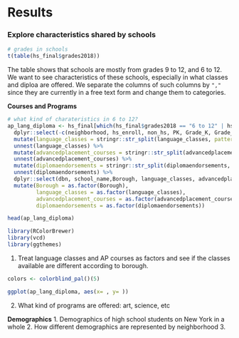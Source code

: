 # Results

### Explore characteristics shared by schools

```r
# grades in schools
t(table(hs_final$grades2018))
```

The table shows that schools are mostly from grades 9 to 12, and 6 to 12.
We want to see characteristics of these schools, especially in what classes and diploa are offered.
We separate the columns of such columns by `","` since they are currently in a free text form and change them to categories.

**Courses and Programs**
```r
# what kind of charateristics in 6 to 12?
ap_lang_diploma <- hs_final[which(hs_final$grades2018 == "6 to 12" | hs_final$grades2018 == "9 to 12"), ] %>% 
  dplyr::select(-c(neighborhood, hs_enroll, non_hs, PK, Grade_K, Grade_1, Grade_2, Grade_3, Grade_4, Grade_5, finalgrades)) %>%
  mutate(language_classes = stringr::str_split(language_classes, pattern= ",")) %>% 
  unnest(language_classes) %>% 
  mutate(advancedplacement_courses = stringr::str_split(advancedplacement_courses, pattern= ",")) %>% 
  unnest(advancedplacement_courses) %>% 
  mutate(diplomaendorsements = stringr::str_split(diplomaendorsements, pattern= ",")) %>% 
  unnest(diplomaendorsements) %>% 
  dplyr::select(dbn, school_name,Borough, language_classes, advancedplacement_courses, diplomaendorsements) %>% 
  mutate(Borough = as.factor(Borough),
         language_classes = as.factor(language_classes),
         advancedplacement_courses = as.factor(advancedplacement_courses),
         diplomaendorsements = as.factor(diplomaendorsements))

head(ap_lang_diploma)
```

```r
library(RColorBrewer)
library(vcd)
library(ggthemes)
```

1. Treat language classes and AP courses as factors and see if the classes available are different according to borough.
```r
colors <- colorblind_pal()(5)

ggplot(ap_lang_diploma, aes(x= , y= ))


```
2. What kind of programs are offered: art, science, etc



**Demographics**
1. Demographics of high school students on New York in a whole
2. How different demographics are represented by neighborhood
3. 